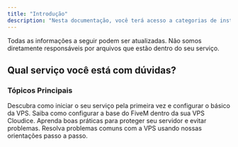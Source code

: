 ```yaml
---
title: "Introdução"
description: "Nesta documentação, você terá acesso a categorias de instalação e desenvolvimento dentro do seu serviço."
---
```


<Note>
  Todas as informações a seguir podem ser atualizadas. Não somos diretamente responsáveis por arquivos que estão dentro do seu serviço.
</Note>

## Qual serviço você está com dúvidas?

### **Tópicos Principais**

<Card title="Primeiros Passos" icon="rocket" href="/vps/comoconectar">
  Descubra como iniciar o seu serviço pela primeira vez e configurar o básico da VPS.
</Card>

<Card title="Configuração do FiveM" icon="server" href="/vps/como-iniciar-bases-fivem">
  Saiba como configurar a base do FiveM dentro da sua VPS Cloudice.
</Card>

<Card title="Segurança da VPS" icon="shield" href="/seguranca-vps">
  Aprenda boas práticas para proteger seu servidor e evitar problemas.
</Card>

<Card title="Soluções de Problemas" icon="bug" href="/solucoes-de-problemas">
  Resolva problemas comuns com a VPS usando nossas orientações passo a passo.
</Card>